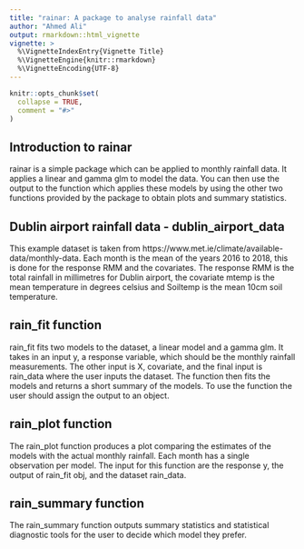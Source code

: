 ```yaml
---
title: "rainar: A package to analyse rainfall data"
author: "Ahmed Ali"
output: rmarkdown::html_vignette
vignette: >
  %\VignetteIndexEntry{Vignette Title}
  %\VignetteEngine{knitr::rmarkdown}
  %\VignetteEncoding{UTF-8}
---
```


```r
knitr::opts_chunk$set(
  collapse = TRUE,
  comment = "#>"
)
```

## Introduction to rainar
rainar is a simple package which can be applied to monthly rainfall data. It applies a linear and gamma glm to model the data. You can then use the output to the function which applies these models by using the other two functions provided by the package to obtain plots and summary statistics.

## Dublin airport rainfall data - dublin_airport_data
This example dataset is taken from https://www.met.ie/climate/available-data/monthly-data. Each month is the mean of the years 2016 to 2018, this is done for the response RMM and the covariates. The response RMM is the total rainfall in millimetres for Dublin airport, the covariate mtemp is the mean temperature in degrees celsius and Soiltemp is the mean 10cm soil temperature.

## rain_fit function
rain_fit fits two models to the dataset, a linear model and a gamma glm. It takes in an input y, a response variable, which should be the monthly rainfall measurements. The other input is X, covariate, and the final input is rain_data where the user inputs the dataset. The function then fits the models and returns a short summary of the models. To use the function the user should assign the output to an object.

## rain_plot function
The rain_plot function produces a plot comparing the estimates of the models with the actual monthly rainfall. Each month has a single observation per model. The input for this function are the response y, the output of rain_fit obj, and the dataset rain_data.

## rain_summary function
The rain_summary function outputs summary statistics and statistical diagnostic tools for the user to decide which model they prefer.

